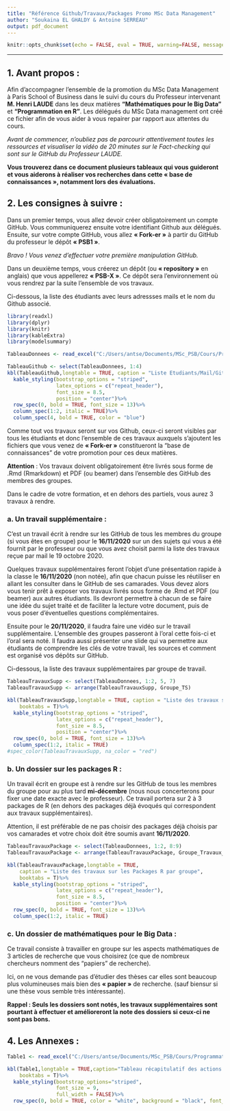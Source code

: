 ---
title: "Référence Github/Travaux/Packages Promo MSc Data Management"
author: "Soukaina EL GHALDY & Antoine SERREAU"
output: pdf_document
---
```{r setup, include=FALSE}
knitr::opts_chunk$set(echo = FALSE, eval = TRUE, warning=FALSE, message = FALSE)
```
---

## 1. Avant propos :

Afin  d’accompagner l’ensemble de la promotion du MSc Data Management à Paris School of Business dans le suivi du cours du Professeur intervenant __M. Henri LAUDE__ dans les deux matières  __“Mathématiques pour le Big Data”__ et __“Programmation en R”__. Les délégués du MSc Data management ont créé ce fichier afin de vous aider à vous repairer par rapport aux attentes du cours.

*_Avant de commencer, n’oubliez pas de parcourir attentivement toutes les ressources et visualiser la vidéo de 20 minutes sur le Fact-checking qui sont sur le GitHub du Professeur LAUDE._*

__Vous trouverez dans ce document plusieurs tableaux qui vous guideront et vous aiderons à réaliser vos recherches dans cette « base de connaissances », notamment lors des évaluations.__

## 2. Les consignes à suivre :

Dans un premier temps, vous allez devoir créer obligatoirement un compte GitHub. Vous communiquerez ensuite votre identifiant Github aux délégués. Ensuite, sur votre compte GitHub, vous allez __« Fork-er »__ à partir du GitHub du professeur le dépôt __« PSB1 »__. 

*Bravo ! Vous venez d’effectuer votre première manipulation GitHub.*

Dans un deuxième temps, vous créerez un dépôt (ou __« repository »__ en anglais) que vous appellerez  __« PSB-X »__. Ce dépôt sera l’environnement où vous rendrez par la suite l’ensemble de vos travaux.

Ci-dessous, la liste des étudiants avec leurs adressses mails et le nom du Github associé.

```{r}
library(readxl)
library(dplyr)
library(knitr)
library(kableExtra)
library(modelsummary)

TableauDonnees <- read_excel("C:/Users/antse/Documents/MSc_PSB/Cours/Programmation R et Maths BigDATA/Travaux supplémentaires/TabExcel.xlsx")

TableauGithub <- select(TableauDonnees, 1:4)
kbl(TableauGithub,longtable = TRUE, caption = "Liste Etudiants/Mail/Github",booktabs = T)%>%
  kable_styling(bootstrap_options = "striped",
                latex_options = c("repeat_header"),
                font_size = 8.5,
                position = "center")%>%
  row_spec(0, bold = TRUE, font_size = 13)%>%
  column_spec(1:2, italic = TRUE)%>%
  column_spec(4, bold = TRUE, color = "blue")
```

Comme tout vos travaux seront sur vos Github, ceux-ci seront visibles par tous les étudiants et donc l'ensemble de ces travaux auxquels s'ajoutent les fichiers que vous venez de __« Fork-er »__ constitueront la "base de connaissances"  de votre promotion pour ces deux matières.  

__Attention__ : Vos travaux doivent obligatoirement être livrés sous forme de .Rmd (Rmarkdown) et PDF (ou beamer) dans l’ensemble des GitHub des membres des groupes. 

Dans le cadre de votre formation, et en dehors des partiels, vous aurez 3  travaux à rendre.

### a. Un travail supplémentaire :

C'est un travail écrit à rendre sur les GitHub de tous les membres du groupe (si vous êtes en groupe) pour le __16/11/2020__ sur un des sujets qui vous a été fournit par le professeur ou que vous avez choisit parmi la liste des travaux reçue par mail le 19 octobre 2020.

Quelques travaux supplémentaires feront l'objet d'une présentation rapide à la classe le __16/11/2020__ (non notée), afin que chacun puisse les réutiliser en allant les consulter dans le GitHub de ses camarades. Vous devez alors vous tenir prêt à exposer vos travaux livrés sous forme de .Rmd et PDF (ou beamer) aux autres étudiants. Ils devront permettre à chacun de se faire une idée du sujet traité et de faciliter la lecture votre document, puis de vous poser d'éventuelles questions complémentaires.

Ensuite pour le __20/11/2020__, il faudra faire une vidéo sur le travail supplémentaire. L’ensemble des groupes passeront à l’oral cette fois-ci et l’oral sera noté. Il faudra aussi présenter une slide qui va permettre aux étudiants de comprendre les clés de votre travail, les sources et comment est organisé vos dépôts sur GitHub.

Ci-dessous, la liste des travaux supplémentaires par groupe de travail. 

```{r}
TableauTravauxSupp <- select(TableauDonnees, 1:2, 5, 7)
TableauTravauxSupp <- arrange(TableauTravauxSupp, Groupe_TS)

kbl(TableauTravauxSupp,longtable = TRUE, caption = "Liste des travaux supplémentaire par groupe",
    booktabs = T)%>%
  kable_styling(bootstrap_options = "striped",
                latex_options = c("repeat_header"),
                font_size = 8.5,
                position = "center")%>%
  row_spec(0, bold = TRUE, font_size = 13)%>%
  column_spec(1:2, italic = TRUE)
#spec_color(TableauTravauxSupp, na_color = "red")
```

### b. Un dossier sur les packages R :

Un travail écrit en groupe est à rendre sur les GitHub de tous les membres du groupe pour au plus tard __mi-décembre__ (nous nous concerterons pour fixer une date exacte avec le professeur). Ce travail portera sur 2 à 3 packages de R (en dehors des packages déjà évoqués qui correspondent aux travaux supplémentaires). 

Attention, il est préférable de ne pas choisir des packages déjà choisis par vos camarades et votre choix doit être soumis avant __16/11/2020__.

```{r}
TableauTravauxPackage <- select(TableauDonnees, 1:2, 8:9)
TableauTravauxPackage <- arrange(TableauTravauxPackage, Groupe_Travaux_R)

kbl(TableauTravauxPackage,longtable = TRUE,
    caption = "Liste des travaux sur les Packages R par groupe",
    booktabs = T)%>%
  kable_styling(bootstrap_options = "striped",
                latex_options = c("repeat_header"),
                font_size = 8.5,
                position = "center")%>%
  row_spec(0, bold = TRUE, font_size = 13)%>%
  column_spec(1:2, italic = TRUE)

```

### c. Un dossier de mathématiques pour le Big Data :

Ce travail consiste à travailler en groupe sur les aspects mathématiques de 3 articles de recherche que vous choisirez (ce que de nombreux chercheurs nomment des "papiers" de recherche). 

Ici, on ne vous demande pas d'étudier des thèses car elles sont beaucoup plus volumineuses mais bien des __« papier »__ de recherche. (sauf  biensur si une thèse vous semble très intéressante).


__Rappel : Seuls les dossiers sont notés, les travaux supplémentaires sont pourtant à effectuer et amélioreront la note des dossiers si ceux-ci ne sont pas bons.__


## 4. Les Annexes :

```{r}
Table1 <- read_excel("C:/Users/antse/Documents/MSc_PSB/Cours/Programmation R et Maths BigDATA/Travaux supplémentaires/Tableau Règles et Commentaires.xlsx")

kbl(Table1,longtable = TRUE,caption="Tableau récapitulatif des actions à réaliser par l'étudiant",
    booktabs = T)%>%
  kable_styling(bootstrap_options="striped",
                font_size = 9,
                full_width = FALSE)%>%
  row_spec(0, bold = TRUE, color = "white", background = "black", font_size = 13)
```
